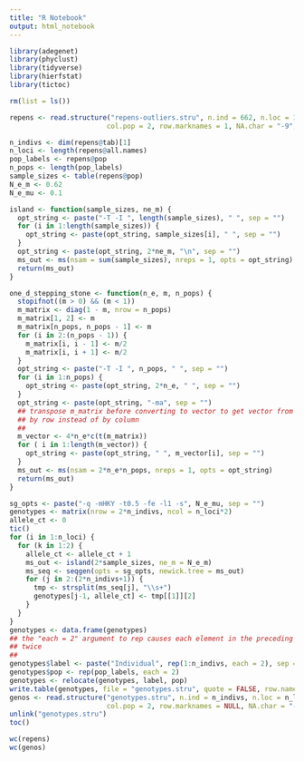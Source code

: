 ```yaml
---
title: "R Notebook"
output: html_notebook
---
```



```r
library(adegenet)
library(phyclust)
library(tidyverse)
library(hierfstat)
library(tictoc)

rm(list = ls())

repens <- read.structure("repens-outliers.stru", n.ind = 662, n.loc = 173, onerowperind = FALSE, col.lab = 1,
                        col.pop = 2, row.marknames = 1, NA.char = "-9", ask = FALSE, quiet = TRUE)

n_indivs <- dim(repens@tab)[1]
n_loci <- length(repens@all.names)
pop_labels <- repens@pop
n_pops <- length(pop_labels)
sample_sizes <- table(repens@pop)
N_e_m <- 0.62
N_e_mu <- 0.1
```


```r
island <- function(sample_sizes, ne_m) {
  opt_string <- paste("-T -I ", length(sample_sizes), " ", sep = "")
  for (i in 1:length(sample_sizes)) {
    opt_string <- paste(opt_string, sample_sizes[i], " ", sep = "")
  }
  opt_string <- paste(opt_string, 2*ne_m, "\n", sep = "")
  ms_out <- ms(nsam = sum(sample_sizes), nreps = 1, opts = opt_string)
  return(ms_out)  
}

one_d_stepping_stone <- function(n_e, m, n_pops) {
  stopifnot((m > 0) && (m < 1))
  m_matrix <- diag(1 - m, nrow = n_pops)
  m_matrix[1, 2] <- m
  m_matrix[n_pops, n_pops - 1] <- m
  for (i in 2:(n_pops - 1)) {
    m_matrix[i, i - 1] <- m/2
    m_matrix[i, i + 1] <- m/2
  }
  opt_string <- paste("-T -I ", n_pops, " ", sep = "")
  for (i in 1:n_pops) {
    opt_string <- paste(opt_string, 2*n_e, " ", sep = "")
  }
  opt_string <- paste(opt_string, "-ma", sep = "")
  ## transpose m_matrix before converting to vector to get vector from matrix
  ## by row instead of by column
  ##
  m_vector <- 4*n_e*c(t(m_matrix))
  for ( i in 1:length(m_vector)) {
    opt_string <- paste(opt_string, " ", m_vector[i], sep = "")
  }
  ms_out <- ms(nsam = 2*n_e*n_pops, nreps = 1, opts = opt_string)
  return(ms_out)
}

sg_opts <- paste("-q -mHKY -t0.5 -fe -l1 -s", N_e_mu, sep = "")
genotypes <- matrix(nrow = 2*n_indivs, ncol = n_loci*2)
allele_ct <- 0
tic()
for (i in 1:n_loci) {
  for (k in 1:2) {
    allele_ct <- allele_ct + 1
    ms_out <- island(2*sample_sizes, ne_m = N_e_m)
    ms_seq <- seqgen(opts = sg_opts, newick.tree = ms_out)
    for (j in 2:(2*n_indivs+1)) {
      tmp <- strsplit(ms_seq[j], "\\s+")
      genotypes[j-1, allele_ct] <- tmp[[1]][2]
    }
  }
}
genotypes <- data.frame(genotypes)
## the "each = 2" argument to rep causes each element in the preceding vector to be repeated
## twice
##
genotypes$label <- paste("Individual", rep(1:n_indivs, each = 2), sep = "")
genotypes$pop <- rep(pop_labels, each = 2)
genotypes <- relocate(genotypes, label, pop)
write.table(genotypes, file = "genotypes.stru", quote = FALSE, row.names = FALSE, col.names = FALSE)
genos <- read.structure("genotypes.stru", n.ind = n_indivs, n.loc = n_loci, onerowperind = FALSE, col.lab = 1,
                        col.pop = 2, row.marknames = NULL, NA.char = "-9", ask = FALSE, quiet = TRUE)
unlink("genotypes.stru")
toc()

wc(repens)
wc(genos)
```